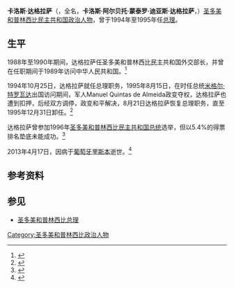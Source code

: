 {{NoteTA
| G1=地名
}}

{{Infobox officeholder
|name          = 卡洛斯·达格拉萨<br>Carlos da Graça
|office        = [[圣多美和普林西比民主共和国|圣多美和普林西比民主共和国]][[圣多美和普林西比总理|总理]]
|term_start    = 1994年10月25日
|term_end      = 1995年12月31日
| image        = Carlos Graça.jpg
|vicepresident = 
| president = [[米格尔·特罗瓦达|米格尔·特罗瓦达]]
|predecessor   = Evaristo Carvalho
|successor     = Armindo Vaz d'Almeida
| office2 = 圣多美和普林西比民主共和国外交部长
| term_start2 = 1988年
| term_end2 = 1990年
| predecessor2 = Guilherme Posser da Costa
| successor2 = Guilherme Posser da Costa
| president2 = [[曼努埃尔·平托·达科斯塔|曼努埃尔·平托·达科斯塔]]
|primeminister2  = Celestino Rocha da Costa
|birth_date    = {{Birth date|1931|12|22}}
|birth_place   = {{POR}}[[里斯本|里斯本]]
|death_date    = {{Death date and age|2013|04|17|1931|12|22}}
|death_place   = {{STP}}
|party         = 解放运动/社会民主党
|国籍          = {{STP}}
|spouse        = 
|children      = 
|alma_mater    = 
}}
'''卡洛斯·达格拉萨'''（{{lang-pt|'''Carlos da Graça'''}}，全名{{lang|pt|'''Carlos Alberto Monteiro Dias da Graça'''}}，'''卡洛斯·阿尔贝托·蒙泰罗·迪亚斯·达格拉萨'''，{{bd|1931年12月22日||2013年|4月17日|catIdx=Da Graça}}）[[圣多美和普林西比民主共和国|圣多美和普林西比民主共和国]][[政治人物|政治人物]]，曾于1994年至1995年任[[圣多美和普林西比总理|总理]]。

== 生平 ==
1988年至1990年期间，达格拉萨任圣多美和普林西比民主共和国外交部长，并曾在任职期间于1989年访问中华人民共和国。<ref>{{cite news |author= |url=http://www.fmprc.gov.cn/fzs/sbgxdsj/t165881.html |title=中国同圣多美和普林西比的关系 |work=[[中华人民共和国外交部|中华人民共和国外交部]] |date=2008-02-26 |language=中文 |accessdate=2013-04-22}}</ref>

1994年10月25日，达格拉萨就任总理职务，1995年8月15日，在时任总统[[米格尔·特罗瓦达|米格尔·特罗瓦达]]出国访问期间，军人Manuel Quintas de Almeida政变夺权，达格拉萨也遭到扣押，后经双方调停，政变和平解决，8月21日达格拉萨恢复总理职务，直至1995年12月31日卸任。<ref>{{cite news |author= |url=http://news.xinhuanet.com/world/2005-08/03/content_3305786.htm |title=背景资料：近十年非洲国家发生的主要政变 |work=[[新华网|新华网]] |date=2005-08-03 |language=中文 |accessdate=2013-04-22}}</ref>

达格拉萨曾参加1996年[[圣多美和普林西比民主共和国总统|圣多美和普林西比民主共和国总统]]选举，但以5.4%的得票排名垫底未能成功。<ref>{{cite news |author= |url=http://africanelections.tripod.com/st.html |title=Elections in São Tomé and Príncipe |work=非洲国家选举数据库 |date=2011-09-04 |language=en |accessdate=2013-04-22 |archive-date=2011-08-06 |archive-url=https://web.archive.org/web/20110806050019/http://africanelections.tripod.com/st.html |dead-url=no }}</ref>

2013年4月17日，因病于[[葡萄牙|葡萄牙]][[里斯本|里斯本]]逝世。<ref>{{cite news |author= |url=http://expresso.sapo.pt/morreu-carlos-graca=f800935 |title=Morreu Carlos Graça |work=expresso.sapo.pt |date=2013-04-17 |language=pt |accessdate=2013-04-22 |archive-date=2013-05-21 |archive-url=https://web.archive.org/web/20130521212756/http://expresso.sapo.pt/morreu-carlos-graca=f800935 |dead-url=no }}</ref>

== 参考资料 ==
{{reflist}}

== 参见 ==
*[[圣多美和普林西比总理|圣多美和普林西比总理]]

{{Authority control}}
{{DEFAULTSORT:Da Graça}}
[[Category:圣多美和普林西比政治人物|Category:圣多美和普林西比政治人物]]